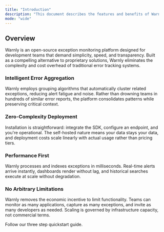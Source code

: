 ```yaml
---
title: "Introduction"
description: "This document describes the features and benefits of Warnly."
mode: "wide"
---
```


## Overview

Warnly is an open-source exception monitoring platform designed for development teams that demand simplicity, speed, and transparency. Built as a compelling alternative to proprietary solutions, Warnly eliminates the complexity and cost overhead of traditional error tracking systems.

### Intelligent Error Aggregation

Warnly employs grouping algorithms that automatically cluster related exceptions, reducing alert fatigue and noise. Rather than drowning teams in hundreds of similar error reports, the platform consolidates patterns while preserving critical context.

### Zero-Complexity Deployment

Installation is straightforward: integrate the SDK, configure an endpoint, and you're operational. The self-hosted nature means your data stays your data, and deployment costs scale linearly with actual usage rather than pricing tiers.

### Performance First

Warnly processes and indexes exceptions in milliseconds. Real-time alerts arrive instantly, dashboards render without lag, and historical searches execute at scale without degradation.

### No Arbitrary Limitations

Warnly removes the economic incentive to limit functionality. Teams can monitor as many applications, capture as many exceptions, and invite as many developers as needed. Scaling is governed by infrastructure capacity, not commercial terms.

<Card title="Start here" icon="rocket" horizontal href="/quickstart">
  Follow our three step quickstart guide.
</Card>